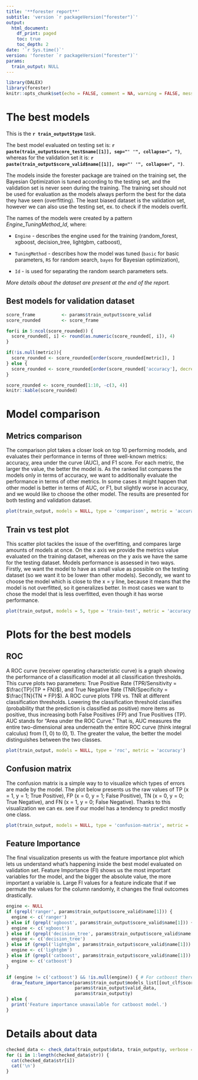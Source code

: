 ```yaml
---
title: '**forester report**'
subtitle: 'version `r packageVersion("forester")`'
output:
  html_document:
    df_print: paged
    toc: true
    toc_depth: 2
date: '`r Sys.time()`'
version: 'forester `r packageVersion("forester")`'
params:
  train_output: NULL
---
```


```r
library(DALEX)
library(forester)
knitr::opts_chunk$set(echo = FALSE, comment = NA, warning = FALSE, message = FALSE)
```

# The best models

This is the **`r train_output$type`** task.

The best model evaluated on testing set is: **`r paste(train_output$score_test$name[[1]], sep="' '", collapse=", ")`**, whereas for the validation set it is: **`r paste(train_output$score_valid$name[[1]], sep="' '", collapse=", ")`**.

The models inside the forester package are trained on the training set, the Bayesian Optimization is tuned according to the testing set, and the validation set is never seen during the training. The training set should not be used for evaluation as the models always perform the best for the data they have seen (overfitting). The least biased dataset is the validation set, however we can also use the testing set, ex. to check if the models overfit.

The names of the models were created by a pattern *Engine_TuningMethod_Id*, where:

-   `Engine` - describes the engine used for the training (random_forest, xgboost, decision_tree, lightgbm, catboost),

-   `TuningMethod` - describes how the model was tuned (`basic` for basic parameters, `RS` for random search, `bayes` for Bayesian optimization),

-   `Id` - is used for separating the random search parameters sets.

*More details about the dataset are present at the end of the report.*

## Best models for validation dataset

```r
score_frame          <- params$train_output$score_valid
score_rounded        <- score_frame

for(i in 5:ncol(score_rounded)) {
  score_rounded[, i] <- round(as.numeric(score_rounded[, i]), 4)
}

if(!is.null(metric)){
  score_rounded <- score_rounded[order(score_rounded[metric]), ]
} else {
  score_rounded <- score_rounded[order(score_rounded['accuracy'], decreasing = TRUE), ]
}

score_rounded <- score_rounded[1:10, -c(3, 4)]
knitr::kable(score_rounded)
```

\newpage

# Model comparison

## Metrics comparison

The comparison plot takes a closer look on top 10 performing models, and evaluates their performance in terms of three well-known metrics: accuracy, area under the curve (AUC), and F1 score. For each metric, the larger the value, the better the model is. As the ranked list compares the models only in terms of accuracy, we want to additionally evaluate the performance in terms of other metrics. In some cases it might happen that other model is better in terms of AUC, or F1, but slightly worse in accuracy, and we would like to choose the other model. The results are presented for both testing and validation dataset.

```r
plot(train_output, models = NULL, type = 'comparison', metric = 'accuracy') 
```

\newpage

## Train vs test plot

This scatter plot tackles the issue of the overfitting, and compares large amounts of models at once. On the x axis we provide the metrics value evaluated on the training dataset, whereas on the y axis we have the same for the testing dataset. Models performance is assessed in two ways. Firstly, we want the model to have as small value as possible on the testing dataset (so we want it to be lower than other models). Secondly, we want to choose the model which is close to the x = y line, because it means that the model is not overfitted, so it generalizes better. In most cases we want to chose the model that is less overfitted, even though it has worse performance.

```r
plot(train_output, models = 5, type = 'train-test', metric = 'accuracy') 
```

\newpage

# Plots for the best models

## ROC

A ROC curve (receiver operating characteristic curve) is a graph showing the performance of a classification model at all classification thresholds. This curve plots two parameters: True Positive Rate (TPR/Sensitivity = $\frac{TP}{TP + FN}$), and True Negative Rate (TNR/Specificity = $\frac{TN}{TN + FP}$). A ROC curve plots TPR vs. TNR at different classification thresholds. Lowering the classification threshold classifies (probability that the prediction is classified as positive) more items as positive, thus increasing both False Positives (FP) and True Positives (TP). AUC stands for "Area under the ROC Curve." That is, AUC measures the entire two-dimensional area underneath the entire ROC curve (think integral calculus) from (1, 0) to (0, 1). The greater the value, the better the model distinguishes between the two classes.

```r
plot(train_output, models = NULL, type = 'roc', metric = 'accuracy')
```

\newpage

## Confusion matrix

The confusion matrix is a simple way to to visualize which types of errors are made by the model. The plot below presents us the raw values of TP (x = 1, y = 1; True Positive), FP (x = 0, y = 1; False Positive), TN (x = 0, y = 0; True Negative), and FN (x = 1, y = 0; False Negative). Thanks to this visualization we can ex. see if our model has a tendency to predict mostly one class.

```r
plot(train_output, models = NULL, type = 'confusion-matrix', metric = 'accuracy')
```

\newpage

## Feature Importance

The final visualization presents us with the feature importance plot which lets us understand what's happening inside the best model evaluated on validation set. Feature Importance (FI) shows us the most important variables for the model, and the bigger the absolute value, the more important a variable is. Large FI values for a feature indicate that if we permute the values for the column randomly, it changes the final outcomes drastically.

```r
engine <- NULL
if (grepl('ranger', params$train_output$score_valid$name[1])) {
  engine <- c('ranger')
} else if (grepl('xgboost', params$train_output$score_valid$name[1])) {
  engine <- c('xgboost')
} else if (grepl('decision_tree', params$train_output$score_valid$name[1])) {
  engine <- c('decision_tree')
} else if (grepl('lightgbm', params$train_output$score_valid$name[1])) {
  engine <- c('lightgbm')
} else if (grepl('catboost', params$train_output$score_valid$name[1])) {
  engine <- c('catboost')
}

if (engine != c('catboost') && !is.null(engine)) { # For catboost there is an error with DALEX::model_parts().
  draw_feature_importance(params$train_output$models_list[[out_clf$score_valid$name[1]]], 
                          params$train_output$valid_data, 
                          params$train_output$y)
} else {
  print('Feature importance unavailable for catboost model.')
}

```

\newpage

# Details about data

```r
checked_data <- check_data(train_output$data, train_output$y, verbose = FALSE)
for (i in 1:length(checked_data$str)) {
  cat(checked_data$str[i])
  cat('\n')
}
```
